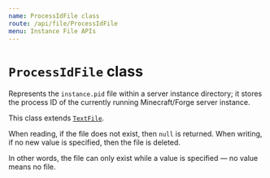 ```yaml
---
name: ProcessIdFile class
route: /api/file/ProcessIdFile
menu: Instance File APIs
---
```


# `ProcessIdFile` class

Represents the `instance.pid` file within a server instance directory; it stores the process ID of the currently running Minecraft/Forge server instance.

This class extends [`TextFile`](./TextFile).

When reading, if the file does not exist, then `null` is returned. When writing, if no new value is specified, then the file is deleted.

In other words, the file can only exist while a value is specified &mdash; no value means no file.
